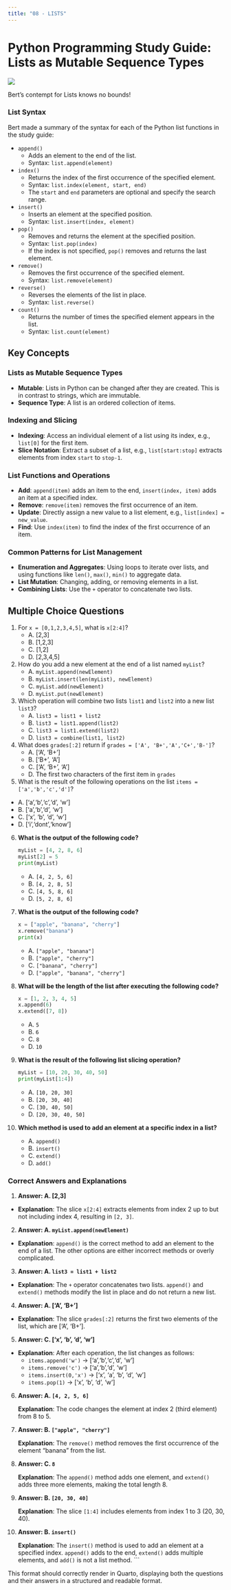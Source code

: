 ```yaml
---
title: "08 - LISTS"
---
```


# Python Programming Study Guide: Lists as Mutable Sequence Types

:::: {layout="[ 40, 60 ]"}

::: {#first-column}
![](Bert1.jpg)

Bert's contempt for Lists knows no bounds!
:::

::: {#second-column}

### List Syntax

Bert made a summary of the syntax for each of the Python list functions in the study guide:

- `append()`
  - Adds an element to the end of the list.
  - Syntax: `list.append(element)`

- `index()`
  - Returns the index of the first occurrence of the specified element.
  - Syntax: `list.index(element, start, end)`
  - The `start` and `end` parameters are optional and specify the search range.

- `insert()`
  - Inserts an element at the specified position.
  - Syntax: `list.insert(index, element)`

- `pop()`
  - Removes and returns the element at the specified position.
  - Syntax: `list.pop(index)`
  - If the index is not specified, `pop()` removes and returns the last element.

- `remove()`
  - Removes the first occurrence of the specified element.
  - Syntax: `list.remove(element)`

- `reverse()`
  - Reverses the elements of the list in place.
  - Syntax: `list.reverse()`

- `count()`
  - Returns the number of times the specified element appears in the list.
  - Syntax: `list.count(element)`

:::

::::

## Key Concepts

### Lists as Mutable Sequence Types
- **Mutable**: Lists in Python can be changed after they are created. This is in contrast to strings, which are immutable.
- **Sequence Type**: A list is an ordered collection of items.

### Indexing and Slicing
- **Indexing**: Access an individual element of a list using its index, e.g., `list[0]` for the first item.
- **Slice Notation**: Extract a subset of a list, e.g., `list[start:stop]` extracts elements from index `start` to `stop-1`.

### List Functions and Operations
- **Add**: `append(item)` adds an item to the end, `insert(index, item)` adds an item at a specified index.
- **Remove**: `remove(item)` removes the first occurrence of an item.
- **Update**: Directly assign a new value to a list element, e.g., `list[index] = new_value`.
- **Find**: Use `index(item)` to find the index of the first occurrence of an item.

### Common Patterns for List Management
- **Enumeration and Aggregates**: Using loops to iterate over lists, and using functions like `len()`, `max()`, `min()` to aggregate data.
- **List Mutation**: Changing, adding, or removing elements in a list.
- **Combining Lists**: Use the `+` operator to concatenate two lists.

## Multiple Choice Questions

1. For `x = [0,1,2,3,4,5]`, what is `x[2:4]`?
   - A. [2,3]
   - B. [1,2,3]
   - C. [1,2]
   - D. [2,3,4,5]

2. How do you add a new element at the end of a list named `myList`?
   - A. `myList.append(newElement)`
   - B. `myList.insert(len(myList), newElement)`
   - C. `myList.add(newElement)`
   - D. `myList.put(newElement)`

3. Which operation will combine two lists `list1` and `list2` into a new list `list3`?
   - A. `list3 = list1 + list2`
   - B. `list3 = list1.append(list2)`
   - C. `list3 = list1.extend(list2)`
   - D. `list3 = combine(list1, list2)`

4. What does `grades[:2]` return if `grades = ['A', 'B+','A','C+','B-']`?
   - A. ['A', 'B+']
   - B. ['B+', 'A']
   - C. ['A', 'B+', 'A']
   - D. The first two characters of the first item in `grades`

5. What is the result of the following operations on the list `items = ['a','b','c','d']`?
- A. ['a','b','c','d', 'w']
- B. ['a','b','d', 'w']
- C. ['x', 'b', 'd', 'w']
- D. ['i','dont','know']


 

6. **What is the output of the following code?**
   
   ```python
   myList = [4, 2, 8, 6]
   myList[2] = 5
   print(myList)
   ```

   - A. `[4, 2, 5, 6]`
   - B. `[4, 2, 8, 5]`
   - C. `[4, 5, 8, 6]`
   - D. `[5, 2, 8, 6]`

7. **What is the output of the following code?**
   
   ```python
   x = ["apple", "banana", "cherry"]
   x.remove("banana")
   print(x)
   ```

   - A. `["apple", "banana"]`
   - B. `["apple", "cherry"]`
   - C. `["banana", "cherry"]`
   - D. `["apple", "banana", "cherry"]`

8. **What will be the length of the list after executing the following code?**
   
   ```python
   x = [1, 2, 3, 4, 5]
   x.append(6)
   x.extend([7, 8])
   ```

   - A. `5`
   - B. `6`
   - C. `8`
   - D. `10`

9. **What is the result of the following list slicing operation?**
   
   ```python
   myList = [10, 20, 30, 40, 50]
   print(myList[1:4])
   ```

   - A. `[10, 20, 30]`
   - B. `[20, 30, 40]`
   - C. `[30, 40, 50]`
   - D. `[20, 30, 40, 50]`

10. **Which method is used to add an element at a specific index in a list?**
    
    - A. `append()`
    - B. `insert()`
    - C. `extend()`
    - D. `add()`


### Correct Answers and Explanations

1. **Answer: A. [2,3]**
- **Explanation**: The slice `x[2:4]` extracts elements from index 2 up to but not including index 4, resulting in `[2, 3]`.

2. **Answer: A. `myList.append(newElement)`**
- **Explanation**: `append()` is the correct method to add an element to the end of a list. The other options are either incorrect methods or overly complicated.

3. **Answer: A. `list3 = list1 + list2`**
- **Explanation**: The `+` operator concatenates two lists. `append()` and `extend()` methods modify the list in place and do not return a new list.

4. **Answer: A. ['A', 'B+']**
- **Explanation**: The slice `grades[:2]` returns the first two elements of the list, which are ['A', 'B+'].

5. **Answer: C. ['x', 'b', 'd', 'w']**
- **Explanation**: After each operation, the list changes as follows:
  - `items.append('w')` -> ['a','b','c','d', 'w']
  - `items.remove('c')` -> ['a','b','d', 'w']
  - `items.insert(0,'x')` -> ['x', 'a', 'b', 'd', 'w']
  - `items.pop(1)` -> ['x', 'b', 'd', 'w']
  


6. **Answer: A. `[4, 2, 5, 6]`**
   
   **Explanation**: The code changes the element at index 2 (third element) from 8 to 5.

7. **Answer: B. `["apple", "cherry"]`**
   
   **Explanation**: The `remove()` method removes the first occurrence of the element "banana" from the list.

8. **Answer: C. `8`**
   
   **Explanation**: The `append()` method adds one element, and `extend()` adds three more elements, making the total length 8.

9. **Answer: B. `[20, 30, 40]`**
   
   **Explanation**: The slice `[1:4]` includes elements from index 1 to 3 (20, 30, 40).

10. **Answer: B. `insert()`**
    
    **Explanation**: The `insert()` method is used to add an element at a specified index. `append()` adds to the end, `extend()` adds multiple elements, and `add()` is not a list method.
```

This format should correctly render in Quarto, displaying both the questions and their answers in a structured and readable format.
